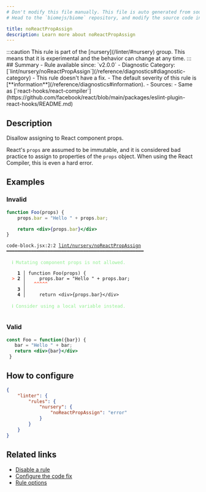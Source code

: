 ```yaml
---
# Don't modify this file manually. This file is auto generated from source, and you will lose your changes next time the website is built.
# Head to the `biomejs/biome` repository, and modify the source code in there.

title: noReactPropAssign
description: Learn more about noReactPropAssign
---
```


<Tabs>
<TabItem label="JSX and TSX" icon="seti:javascript">
:::caution
This rule is part of the [nursery](/linter/#nursery) group. This means that it is experimental and the behavior can change at any time.
:::
## Summary
- Rule available since: `v2.0.0`
- Diagnostic Category: [`lint/nursery/noReactPropAssign`](/reference/diagnostics#diagnostic-category)
- This rule doesn't have a fix.
- The default severity of this rule is [**information**](/reference/diagnostics#information).
- Sources: 
  - Same as [`react-hooks/react-compiler`](https://github.com/facebook/react/blob/main/packages/eslint-plugin-react-hooks/README.md)

## Description
Disallow assigning to React component props.

React's `props` are assumed to be immutable, and it is considered bad
practice to assign to properties of the `props` object. When using the
React Compiler, this is even a hard error.

## Examples

### Invalid

```jsx
function Foo(props) {
	props.bar = "Hello " + props.bar;

	return <div>{props.bar}</div>
}
```

<pre class="language-text"><code class="language-text">code-block.jsx:2:2 <a href="https://biomejs.dev/linter/rules/no-react-prop-assign">lint/nursery/noReactPropAssign</a> ━━━━━━━━━━━━━━━━━━━━━━━━━━━━━━━━━━━━━━━━━━━━━━━━━━<br /><br />  <strong><span style="color: lightgreen;">ℹ</span></strong> <span style="color: lightgreen;">Mutating component props is not allowed.</span><br />  <br />    <strong>1 │ </strong>function Foo(props) &#123;<br />  <strong><span style="color: Tomato;">&gt;</span></strong> <strong>2 │ </strong>	props.bar = &quot;Hello &quot; + props.bar;<br />   <strong>   │ </strong>	<strong><span style="color: Tomato;">^</span></strong><strong><span style="color: Tomato;">^</span></strong><strong><span style="color: Tomato;">^</span></strong><strong><span style="color: Tomato;">^</span></strong><strong><span style="color: Tomato;">^</span></strong><br />    <strong>3 │ </strong><br />    <strong>4 │ </strong>	return &lt;div&gt;&#123;props.bar&#125;&lt;/div&gt;<br />  <br />  <strong><span style="color: lightgreen;">ℹ</span></strong> <span style="color: lightgreen;">Consider using a local variable instead.</span><br />  <br /></code></pre>

### Valid

```jsx
const Foo = function({bar}) {
   bar = "Hello " + bar;
   return <div>{bar}</div>
 }
```

## How to configure
```json title="biome.json"
{
	"linter": {
		"rules": {
			"nursery": {
				"noReactPropAssign": "error"
			}
		}
	}
}

```
## Related links

- [Disable a rule](/linter/#disable-a-rule)
- [Configure the code fix](/linter#configure-the-code-fix)
- [Rule options](/linter/#rule-options)

</TabItem>
</Tabs>

